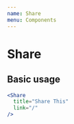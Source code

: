 ```yaml
---
name: Share
menu: Components
---
```


# Share
<PropsTable of={Share} />

## Basic usage
```jsx
<Share
  title="Share This"
  link="/"
/>
```

<Icons />

<Share
  title="Share This"
  link="/"
/>
